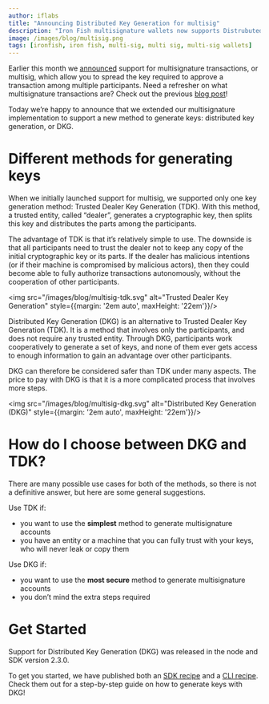 ```yaml
---
author: iflabs
title: "Announcing Distributed Key Generation for multisig"
description: "Iron Fish multisignature wallets now supports Distrubuted Key Generation (DKG) in addition to Trusted Dealer Key Generation (TDK)."
image: /images/blog/multisig.png
tags: [ironfish, iron fish, multi-sig, multi sig, multi-sig wallets]
---
```


Earlier this month we [announced](2024-04-09-multi-sig.mdx) support for multisignature transactions, or multisig, which allow you to spread the key required to approve a transaction among multiple participants. Need a refresher on what multisignature transactions are? Check out the previous [blog post](/learn/blog/2024-04-09-multi-sig)!

Today we’re happy to announce that we extended our multisignature implementation to support a new method to generate keys: distributed key generation, or DKG.

# Different methods for generating keys

When we initially launched support for multisig, we supported only one key generation method: Trusted Dealer Key Generation (TDK). With this method, a trusted entity, called “dealer”, generates a cryptographic key, then splits this key and distributes the parts among the participants.

The advantage of TDK is that it’s relatively simple to use. The downside is that all participants need to trust the dealer not to keep any copy of the initial cryptographic key or its parts. If the dealer has malicious intentions (or if their machine is compromised by malicious actors), then they could become able to fully authorize transactions autonomously, without the cooperation of other participants.

<img src="/images/blog/multisig-tdk.svg" alt="Trusted Dealer Key Generation" style={{margin: '2em auto', maxHeight: '22em'}}/>

Distributed Key Generation (DKG) is an alternative to Trusted Dealer Key Generation (TDK). It is a method that involves only the participants, and does not require any trusted entity. Through DKG, participants work cooperatively to generate a set of keys, and none of them ever gets access to enough information to gain an advantage over other participants.

DKG can therefore be considered safer than TDK under many aspects. The price to pay with DKG is that it is a more complicated process that involves more steps.

<img src="/images/blog/multisig-dkg.svg" alt="Distributed Key Generation (DKG)" style={{margin: '2em auto', maxHeight: '22em'}}/>

# How do I choose between DKG and TDK?

There are many possible use cases for both of the methods, so there is not a definitive answer, but here are some general suggestions.

Use TDK if:

- you want to use the **simplest** method to generate multisignature accounts
- you have an entity or a machine that you can fully trust with your keys, who will never leak or copy them

Use DKG if:

- you want to use the **most secure** method to generate multisignature accounts
- you don’t mind the extra steps required

# Get Started

Support for Distributed Key Generation (DKG) was released in the node and SDK version 2.3.0.

To get you started, we have published both an [SDK recipe](https://ironfish.network/developers/documentation/recipes_multisig_create_account_dkg) and a [CLI recipe](https://ironfish.network/use/get-started/multisig-creation-dkg). Check them out for a step-by-step guide on how to generate keys with DKG!
